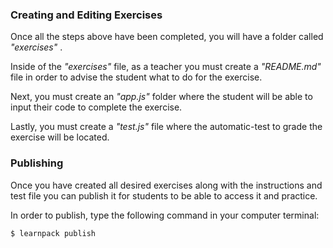 ### Creating and Editing Exercises

Once all the steps above have been completed, you will have a folder called 
*"exercises"* .

Inside of the *"exercises"* file, as a teacher you must create a *"README.md"* file in order to advise the student what to do for the exercise.
 
Next, you must create an *"app.js"* folder where the student will be able to input their code to complete the exercise.

Lastly, you must create a *"test.js"* file where the automatic-test to grade the exercise will be located.


### Publishing

Once you have created all desired exercises along with the instructions and test file you can publish it for students to be able to access it and practice.

In order to publish, type the following command in your computer terminal:


```sh
$ learnpack publish
```